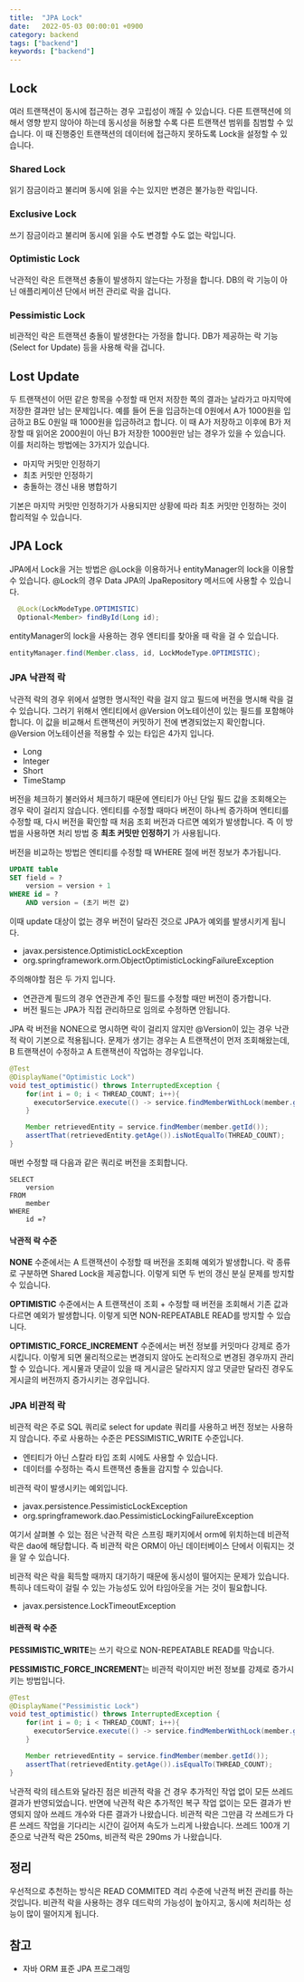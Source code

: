 ```yaml
---
title:  "JPA Lock"
date:   2022-05-03 00:00:01 +0900
category: backend
tags: ["backend"]
keywords: ["backend"]
---
```


## Lock
여러 트랜잭션이 동시에 접근하는 경우 고립성이 깨질 수 있습니다.
다른 트랜잭션에 의해서 영향 받지 않아야 하는데 동시성을 허용할 수록 다른 트랜잭션 범위를 침범할 수 있습니다.
이 때 진행중인 트랜잭션의 데이터에 접근하지 못하도록 Lock을 설정할 수 있습니다.

### Shared Lock
읽기 잠금이라고 불리며 동시에 읽을 수는 있지만 변경은 불가능한 락입니다.

### Exclusive Lock
쓰기 잠금이라고 불리며 동시에 읽을 수도 변경할 수도 없는 락입니다.

### Optimistic Lock
낙관적인 락은 트랜잭션 충돌이 발생하지 않는다는 가정을 합니다.
DB의 락 기능이 아닌 애플리케이션 단에서 버전 관리로 락을 겁니다.

### Pessimistic Lock
비관적인 락은 트랜잭션 충돌이 발생한다는 가정을 합니다.
DB가 제공하는 락 기능 (Select for Update) 등을 사용해 락을 겁니다.

## Lost Update
두 트랜잭션이 어떤 같은 항목을 수정할 때 먼저 저장한 쪽의 결과는 날라가고 마지막에 저장한 결과만 남는 문제입니다.
예를 들어 돈을 입금하는데 0원에서 A가 1000원을 입금하고 B도 0원일 때 1000원을 입금하려고 합니다.
이 때 A가 저장하고 이후에 B가 저장할 때 읽어온 2000원이 아닌 B가 저장한 1000원만 남는 경우가 있을 수 있습니다.
이를 처리하는 방법에는 3가지가 있습니다.

- 마지막 커밋만 인정하기
- 최초 커밋만 인정하기
- 충돌하는 갱신 내용 병합하기

기본은 마지막 커밋만 인정하기가 사용되지만 상황에 따라 최초 커밋만 인정하는 것이 합리적일 수 있습니다.

## JPA Lock
JPA에서 Lock을 거는 방법은 @Lock을 이용하거나 entityManager의 lock을 이용할 수 있습니다.
@Lock의 경우 Data JPA의 JpaRepository 메서드에 사용할 수 있습니다.

```java
  @Lock(LockModeType.OPTIMISTIC)
  Optional<Member> findById(Long id);
```

entityManager의 lock을 사용하는 경우 엔티티를 찾아올 때 락을 걸 수 있습니다.

```java
entityManager.find(Member.class, id, LockModeType.OPTIMISTIC);
```

### JPA 낙관적 락
낙관적 락의 경우 위에서 설명한 명시적인 락을 걸지 않고 필드에 버전을 명시해 락을 걸 수 있습니다.
그러기 위해서 엔티티에서 @Version 어노테이션이 있는 필드를 포함해야 합니다.
이 값을 비교해서 트랜잭션이 커밋하기 전에 변경되었는지 확인합니다.
@Version 어노테이션을 적용할 수 있는 타입은 4가지 입니다.
- Long
- Integer
- Short
- TimeStamp

버전을 체크하기 불러와서 체크하기 때문에 엔티티가 아닌 단일 필드 값을 조회해오는 경우 락이 걸리지 않습니다.
엔티티를 수정할 때마다 버전이 하나씩 증가하며 엔티티를 수정할 때, 다시 버전을 확인할 때 처음 조회 버전과 다르면 예외가 발생합니다.
즉 이 방법을 사용하면 처리 방법 중 **최초 커밋만 인정하기** 가 사용됩니다.

버전을 비교하는 방법은 엔티티를 수정할 때 WHERE 절에 버전 정보가 추가됩니다.
```sql
UPDATE table
SET field = ?
    version = version + 1
WHERE id = ?
    AND version = (초기 버전 값)
```
이때 update 대상이 없는 경우 버전이 달라진 것으로 JPA가 예외를 발생시키게 됩니다.
- javax.persistence.OptimisticLockException
- org.springframework.orm.ObjectOptimisticLockingFailureException

주의해야할 점은 두 가지 입니다.
- 연관관계 필드의 경우 연관관계 주인 필드를 수정할 때만 버전이 증가합니다.
- 버전 필드는 JPA가 직접 관리하므로 임의로 수정하면 안됩니다.

JPA 락 버전을 NONE으로 명시하면 락이 걸리지 않지만 @Version이 있는 경우 낙관적 락이 기본으로 적용됩니다.
문제가 생기는 경우는 A 트랜잭션이 먼저 조회해왔는데, B 트랜잭션이 수정하고 A 트랜잭션이 작업하는 경우입니다.

```java
@Test
@DisplayName("Optimistic Lock")
void test_optimistic() throws InterruptedException {
    for(int i = 0; i < THREAD_COUNT; i++){
      executorService.execute(() -> service.findMemberWithLock(member.getId(), OPTIMISTIC));
    }

    Member retrievedEntity = service.findMember(member.getId());
    assertThat(retrievedEntity.getAge()).isNotEqualTo(THREAD_COUNT);
}
```

매번 수정할 때 다음과 같은 쿼리로 버전을 조회합니다.

```
SELECT
    version
FROM
    member
WHERE
    id =?
```

#### 낙관적 락 수준

**NONE** 수준에서는 A 트랜잭션이 수정할 때 버전을 조회해 예외가 발생합니다.
락 종류로 구분하면 Shared Lock을 제공합니다.
이렇게 되면 두 번의 갱신 분실 문제를 방지할 수 있습니다.

**OPTIMISTIC** 수준에서는 A 트랜잭션이 조회 + 수정할 때 버전을 조회해서 기존 값과 다르면 예외가 발생합니다.
이렇게 되면 NON-REPEATABLE READ를 방지할 수 있습니다.

**OPTIMISTIC_FORCE_INCREMENT** 수준에서는 버전 정보를 커밋마다 강제로 증가시킵니다.
이렇게 되면 물리적으로는 변경되지 않아도 논리적으로 변경된 경우까지 관리할 수 있습니다.
게시물과 댓글이 있을 때 게시글은 달라지지 않고 댓글만 달라진 경우도 게시글의 버전까지 증가시키는 경우입니다.

### JPA 비관적 락
비관적 락은 주로 SQL 쿼리로 select for update 쿼리를 사용하고 버전 정보는 사용하지 않습니다.
주로 사용하는 수준은 PESSIMISTIC_WRITE 수준입니다.

- 엔티티가 아닌 스칼라 타입 조회 시에도 사용할 수 있습니다.
- 데이터를 수정하는 즉시 트랜잭션 충돌을 감지할 수 있습니다.

비관적 락이 발생시키는 예외입니다.
- javax.persistence.PessimisticLockException
- org.springframework.dao.PessimisticLockingFailureException

여기서 살펴볼 수 있는 점은 낙관적 락은 스프링 패키지에서 orm에 위치하는데 비관적 락은 dao에 해당합니다.
즉 비관적 락은 ORM이 아닌 데이터베이스 단에서 이뤄지는 것을 알 수 있습니다.

비관적 락은 락을 획득할 때까지 대기하기 때문에 동시성이 떨어지는 문제가 있습니다.
특히나 데드락이 걸릴 수 있는 가능성도 있어 타임아웃을 거는 것이 필요합니다.

- javax.persistence.LockTimeoutException

#### 비관적 락 수준
**PESSIMISTIC_WRITE**는 쓰기 락으로 NON-REPEATABLE READ를 막습니다.

**PESSIMISTIC_FORCE_INCREMENT**는 비관적 락이지만 버전 정보를 강제로 증가시키는 방법입니다.

```java
@Test
@DisplayName("Pessimistic Lock")
void test_optimistic() throws InterruptedException {
    for(int i = 0; i < THREAD_COUNT; i++){
      executorService.execute(() -> service.findMemberWithLock(member.getId(), PESSIMISTIC_WRITE));
    }

    Member retrievedEntity = service.findMember(member.getId());
    assertThat(retrievedEntity.getAge()).isEqualTo(THREAD_COUNT);
}
```
낙관적 락의 테스트와 달라진 점은 비관적 락을 건 경우 추가적인 작업 없이 모든 쓰레드 결과가 반영되었습니다.
반면에 낙관적 락은 추가적인 복구 작업 없이는 모든 결과가 반영되지 않아 쓰레드 개수와 다른 결과가 나왔습니다.
비관적 락은 그만큼 각 쓰레드가 다른 쓰레드 작업을 기다리는 시간이 길어져 속도가 느리게 나왔습니다.
쓰레드 100개 기준으로 낙관적 락은 250ms, 비관적 락은 290ms 가 나왔습니다.

## 정리
우선적으로 추천하는 방식은 READ COMMITED 격리 수준에 낙관적 버전 관리를 하는 것입니다.
비관적 락을 사용하는 경우 데드락의 가능성이 높아지고, 동시에 처리하는 성능이 많이 떨어지게 됩니다.

## 참고
- 자바 ORM 표준 JPA 프로그래밍
